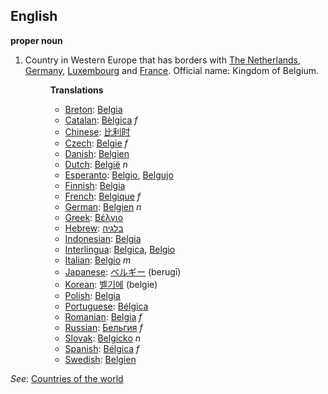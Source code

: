 ==English==

'''proper noun'''
# Country in Western Europe that has borders with [[The Netherlands]], [[Germany]], [[Luxembourg]] and [[France]]. Official name: Kingdom of Belgium.
#:'''Translations'''
#:*[[Breton]]: [[Belgia]]
#:*[[Catalan]]: [[Bèlgica]] ''f''
#:*[[Chinese]]: [[比利时]]
#:*[[Czech]]: [[Belgie]] ''f''
#:*[[Danish]]: [[Belgien]]
#:*[[Dutch]]: [[België]] ''n''
#:*[[Esperanto]]: [[Belgio]], [[Belgujo]]
#:*[[Finnish]]: [[Belgia]]
#:*[[French]]: [[Belgique]] ''f''
#:*[[German]]: [[Belgien]] ''n''
#:*[[Greek]]: [[Βέλγιο]]
#:*[[Hebrew]]: [[בלגיה]]
#:*[[Indonesian]]: [[Belgia]]
#:*[[Interlingua]]: [[Belgica]], [[Belgio]]
#:*[[Italian]]: [[Belgio]] ''m''
#:*[[Japanese]]: [[ベルギー]] (berugī)
#:*[[Korean]]: [[벨기에]] (belgie)
#:*[[Polish]]: [[Belgia]]
#:*[[Portuguese]]: [[Bélgica]]
#:*[[Romanian]]: [[Belgia]] ''f''
#:*[[Russian]]: [[Бельгия]] ''f''
#:*[[Slovak]]: [[Belgicko]] ''n''
#:*[[Spanish]]: [[Bélgica]] ''f''
#:*[[Swedish]]: [[Belgien]]

''See'': [[Countries of the world]]